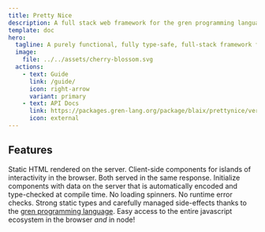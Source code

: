 ```yaml
---
title: Pretty Nice
description: A full stack web framework for the gren programming language.
template: doc
hero:
  tagline: A purely functional, fully type-safe, full-stack framework for websites that just work.
  image:
    file: ../../assets/cherry-blossom.svg
  actions:
    - text: Guide
      link: /guide/
      icon: right-arrow
      variant: primary
    - text: API Docs
      link: https://packages.gren-lang.org/package/blaix/prettynice/version/1.0.2/overview
      icon: external
---
```



## Features

<CardGrid>
	<Card title="Truly Full Stack" icon="seti:html">
        Static HTML rendered on the server.
        Client-side components for islands of interactivity in the browser.
        Both served in the same response.
	</Card>
	<Card title="Send, Don't Fetch" icon="rocket">
        Initialize components with data on the server that is automatically encoded and type-checked at compile time.
        No loading spinners. No runtime error checks.
	</Card>
	<Card title="Safety & Guarantees" icon="approve-check-circle">
        Strong static types and carefully managed side-effects thanks to the <a href="https://gren-lang.org/">gren programming language</a>.
	</Card>
	<Card title="Interop with Javascript" icon="seti:javascript">
        Easy access to the entire javascript ecosystem in the browser <em>and</em> in node!
	</Card>
</CardGrid>
